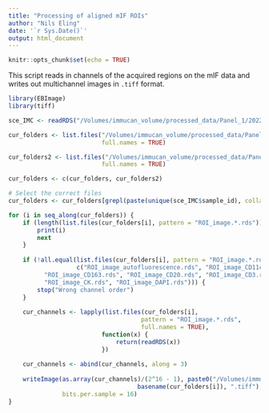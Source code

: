 ```yaml
---
title: "Processing of aligned mIF ROIs"
author: "Nils Eling"
date: '`r Sys.Date()`'
output: html_document
---
```


```r
knitr::opts_chunk$set(echo = TRUE)
```

This script reads in channels of the acquired regions on the mIF data and
writes out multichannel images in `.tiff` format.

```r
library(EBImage)
library(tiff)

sce_IMC <- readRDS("/Volumes/immucan_volume/processed_data/Panel_1/2022_WORKFLOW/IMC/Rout/sce.rds")

cur_folders <- list.files("/Volumes/immucan_volume/processed_data/Panel_1/2022_WORKFLOW/mIF/data/ROI_registration_20220523/",
                          full.names = TRUE)

cur_folders2 <- list.files("/Volumes/immucan_volume/processed_data/Panel_1/2022_WORKFLOW/mIF/data/ROI_registration_20220713//",
                          full.names = TRUE)

cur_folders <- c(cur_folders, cur_folders2)

# Select the correct files
cur_folders <- cur_folders[grepl(paste(unique(sce_IMC$sample_id), collapse = "|"), cur_folders)]

for (i in seq_along(cur_folders)) {
    if (length(list.files(cur_folders[i], pattern = "ROI_image.*.rds")) == 0) {
        print(i)
        next
    }
    
    if (!all.equal(list.files(cur_folders[i], pattern = "ROI_image.*.rds"),
                   c("ROI_image_autofluorescence.rds", "ROI_image_CD11c.rds", "ROI_image_CD15.rds", 
          "ROI_image_CD163.rds", "ROI_image_CD20.rds", "ROI_image_CD3.rds", 
          "ROI_image_CK.rds", "ROI_image_DAPI.rds"))) {
        stop("Wrong channel order")
    }
    
    cur_channels <- lapply(list.files(cur_folders[i], 
                                     pattern = "ROI_image.*.rds",
                                     full.names = TRUE),
                          function(x) {
                              return(readRDS(x))
                          })
    
    cur_channels <- abind(cur_channels, along = 3)
    
    writeImage(as.array(cur_channels)/(2^16 - 1), paste0("/Volumes/immucan_volume/processed_data/Panel_1/2022_WORKFLOW/mIF/steinbock/img/",
                                    basename(cur_folders[i]), ".tiff"),
               bits.per.sample = 16)
}

```
